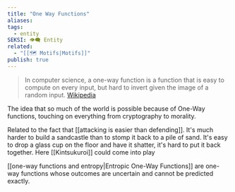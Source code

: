 ```yaml
---
title: "One Way Functions"
aliases: 
tags:
  - entity
SEKSI: 👁️‍🗨️ Entity
related:
  - "[[🗺️ Motifs|Motifs]]"
publish: true
---
```

> In computer science, a one-way function is a function that is easy to compute on every input, but hard to invert given the image of a random input.
> [Wikipedia](https://en.wikipedia.org/wiki/One-way_function)

The idea that so much of the world is possible because of One-Way functions, touching on everything from cryptography to morality. 

Related to the fact that [[attacking is easier than defending]]. It's much harder to build a sandcastle than to stomp it back to a pile of sand. It's easy to drop a glass cup on the floor and have it shatter, it's hard to put it back together. Here [[Kintsukuroi]] could come into play

[[one-way functions and entropy|Entropic One-Way Functions]] are one-way functions whose outcomes are uncertain and cannot be predicted exactly.
